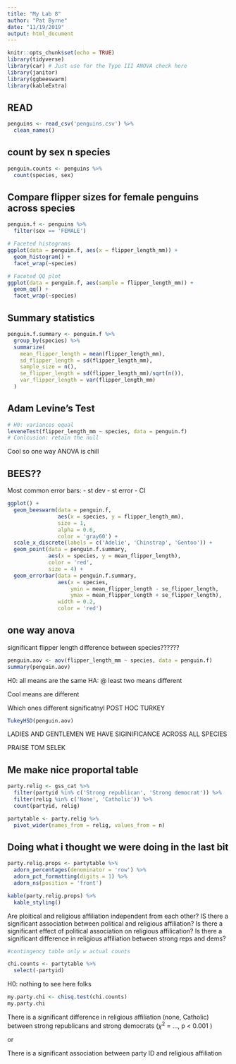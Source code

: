 ```yaml
---
title: "My Lab 8"
author: "Pat Byrne"
date: "11/19/2019"
output: html_document
---
```


```r
knitr::opts_chunk$set(echo = TRUE)
library(tidyverse)
library(car) # Just use for the Type III ANOVA check here
library(janitor)
library(ggbeeswarm)
library(kableExtra)
```


## READ
```r
penguins <- read_csv('penguins.csv') %>% 
  clean_names()
```

## count by sex n species
```r
penguin.counts <- penguins %>% 
  count(species, sex)
```

## Compare flipper sizes for female penguins across species
```r
penguin.f <- penguins %>% 
  filter(sex == 'FEMALE')

# Faceted histograms
ggplot(data = penguin.f, aes(x = flipper_length_mm)) +
  geom_histogram() +
  facet_wrap(~species)

# Faceted QQ plot
ggplot(data = penguin.f, aes(sample = flipper_length_mm)) +
  geom_qq() +
  facet_wrap(~species)
```

## Summary statistics
```r
penguin.f.summary <- penguin.f %>% 
  group_by(species) %>% 
  summarize(
    mean_flipper_length = mean(flipper_length_mm),
    sd_flipper_length = sd(flipper_length_mm),
    sample_size = n(),
    se_flipper_length = sd(flipper_length_mm)/sqrt(n()),
    var_flipper_length = var(flipper_length_mm)
  )
```

## Adam Levine's Test
```r
# H0: variances equal
leveneTest(flipper_length_mm ~ species, data = penguin.f)
# Conlcusion: retain the null
```

Cool so one way ANOVA is chill

## BEES??

Most common error bars:
- st dev
- st error
- CI

```r
ggplot() +
  geom_beeswarm(data = penguin.f, 
                aes(x = species, y = flipper_length_mm),
                size = 1,
                alpha = 0.6,
                color = 'gray60') +
  scale_x_discrete(labels = c('Adelie', 'Chinstrap', 'Gentoo')) +
  geom_point(data = penguin.f.summary, 
             aes(x = species, y = mean_flipper_length),
             color = 'red',
             size = 4) +
  geom_errorbar(data = penguin.f.summary,
                aes(x = species, 
                    ymin = mean_flipper_length - se_flipper_length,
                    ymax = mean_flipper_length + se_flipper_length),
                width = 0.2,
                color = 'red')
```


## one way anova
significant flipper length difference between species??????
```r
penguin.aov <- aov(flipper_length_mm ~ species, data = penguin.f)
summary(penguin.aov)
```

H0: all means are the same
HA: @ least two means different

Cool means are different

Which ones different significatnyl 
POST HOC TURKEY

```r
TukeyHSD(penguin.aov)
```


LADIES AND GENTLEMEN WE HAVE SIGINIFICANCE ACROSS ALL SPECIES

PRAISE TOM SELEK

## Me make nice proportal table

```r
party.relig <- gss_cat %>% 
  filter(partyid %in% c('Strong republican', 'Strong democrat')) %>% 
  filter(relig %in% c('None', 'Catholic')) %>% 
  count(partyid, relig)

partytable <- party.relig %>% 
  pivot_wider(names_from = relig, values_from = n)
```

## Doing what i thought we were doing in the last bit

```r
party.relig.props <- partytable %>% 
  adorn_percentages(denominator = 'row') %>% 
  adorn_pct_formatting(digits = 1) %>% 
  adorn_ns(position = 'front')

kable(party.relig.props) %>% 
  kable_styling()
```


Are ploitical and religious affiliation independent from each other?
IS there a significant association between political and religious affiliation?
Is there a significant effect of political association on religious affilication?
Is there a significant difference in religious affiliation between strong reps and dems?

```r
#contingency table only w actual counts

chi.counts <- partytable %>% 
  select(-partyid)
```

H0: nothing to see here folks

```r
my.party.chi <- chisq.test(chi.counts)
my.party.chi
```

There is a significant difference in religious affiliation (none, Catholic) between strong republicans and strong democrats ($\chi^2$ = ..., p < 0.001 )

or 

There is a significant association between party ID and religious affiliation



